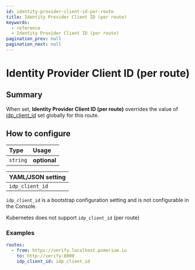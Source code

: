 ```yaml
---
id: identity-provider-client-id-per-route
title: Identity Provider Client ID (per route)
keywords:
  - reference
  - Identity Provider Client ID (per route)
pagination_prev: null
pagination_next: null
---
```



# Identity Provider Client ID (per route)

## Summary

When set, **Identity Provider Client ID (per route)** overrides the value of [idp_client_id](/docs/reference/identity-provider-settings#identity-provider-client-id) set globally for this route.

## How to configure

| **Type** | **Usage**    |
| :------- | :----------- |
| `string` | **optional** |

<Tabs>
<TabItem value="Core" label="Core">

| **YAML**/**JSON** setting |
| :------------------------ |
| `idp_client_id`           |

</TabItem>
<TabItem value="Enterprise" label="Enterprise">

`idp_client_id` is a bootstrap configuration setting and is not configurable in the Console.

</TabItem>
<TabItem value="Kubernetes" label="Kubernetes">

Kubernetes does not support `idp_client_id` (per route)

</TabItem>
</Tabs>

### Examples

```yaml
routes:
  - from: https://verify.localhost.pomerium.io
    to: http://verify:8000
    idp_client_id: idp_client_id
```
